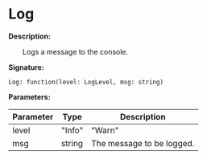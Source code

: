 
# Log

**Description:**

&emsp;&emsp;Logs a message to the console.

**Signature:**
```tl
Log: function(level: LogLevel, msg: string)
```

**Parameters:**

| Parameter | Type | Description |
| --- | --- | --- |
| level | "Info" | "Warn" | "Error" | The logging level. |
| msg | string | The message to be logged. |
